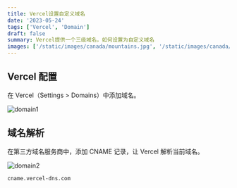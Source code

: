 ```yaml
---
title: Vercel设置自定义域名
date: '2023-05-24'
tags: ['Vercel', 'Domain']
draft: false
summary: Vercel提供一个三级域名，如何设置为自定义域名
images: ['/static/images/canada/mountains.jpg', '/static/images/canada/mountains.jpg']
---
```


## Vercel 配置

在 Vercel（Settings > Domains）中添加域名。

![domain1](/static/images/domain1.png)

## 域名解析

在第三方域名服务商中，添加 CNAME 记录，让 Vercel 解析当前域名。

![domain2](/static/images/domain2.png)

```
cname.vercel-dns.com
```
